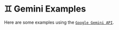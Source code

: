
# ♊️ Gemini Examples

Here are some examples using the [`Google Gemini API`](https://ai.google.dev).

<DocCardList />

